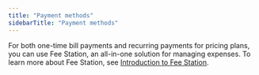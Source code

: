 ```yaml
---
title: "Payment methods"
sidebarTitle: "Payment methods"
---
```


For both one-time bill payments and recurring payments for pricing plans, you can use Fee Station, an all-in-one solution for managing expenses. To learn more about Fee Station, see [Introduction to Fee Station](/en/portal/fee-station/introduction).